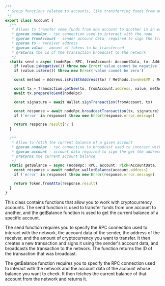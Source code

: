 ```typescript
/**
 * Group functions related to accounts, like transferring funds from one account to another, fetch account balances, and much more.
 */
export class Account {
  /**
   * Allows to transfer some funds from one account to another in an easy and straightforward way.
   * @param nodeRpc - rpc connection used to interact with the node
   * @param fromAccount - sender account data, required to sign the transaction
   * @param to - receiver address
   * @param value - amount of tokens to be transferred
   * @returns the id of the transaction broadcast to the network
   */
  static send = async (nodeRpc: RPC, fromAccount: AccountData, to: Address, value: Token): Promise<Cid> => {
    if (value.isNegative()) throw new Error('value cannot be negative')
    if (value.isZero()) throw new Error('value cannot be zero')

    const method = Address.isFilEthAddress(to) ? Methods.InvokeEVM : Methods.Transfer

    const tx = Transaction.getNew(to, fromAccount.address, value, method)
    await tx.prepareToSend(nodeRpc)

    const signature = await Wallet.signTransaction(fromAccount, tx)

    const response = await nodeRpc.broadcastTransaction(tx, signature)
    if ('error' in response) throw new Error(response.error.message)

    return response.result['/']
  }

  /**
   * Allow to fetch the current balance of a given account
   * @param nodeRpc - rpc connection to broadcast used to interact with the node
   * @param account - account data required to sign the get the address to fetch the balance
   * @returns the current account balance
   */
  static getBalance = async (nodeRpc: RPC, account: Pick<AccountData, 'address'>): Promise<Token> => {
    const response = await nodeRpc.walletBalance(account.address)
    if ('error' in response) throw new Error(response.error.message)

    return Token.fromAtto(response.result)
  }
}
```

This class contains functions that allow you to work with cryptocurrency accounts. The send function is used to transfer funds from one account to another, and the getBalance function is used to get the current balance of a specific account.

The send function requires you to specify the RPC connection used to interact with the network, the account data of the sender, the address of the receiver, and the amount of cryptocurrency you want to transfer. It then creates a new transaction and signs it using the sender's account data, and broadcasts the transaction to the network. The function returns the ID of the transaction that was broadcast.

The getBalance function requires you to specify the RPC connection used to interact with the network and the account data of the account whose balance you want to check. It then fetches the current balance of that account from the network and returns it.
